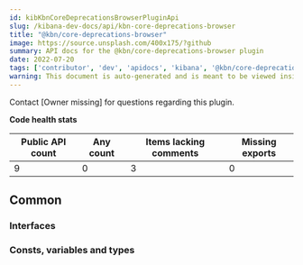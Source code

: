 ```yaml
---
id: kibKbnCoreDeprecationsBrowserPluginApi
slug: /kibana-dev-docs/api/kbn-core-deprecations-browser
title: "@kbn/core-deprecations-browser"
image: https://source.unsplash.com/400x175/?github
summary: API docs for the @kbn/core-deprecations-browser plugin
date: 2022-07-20
tags: ['contributor', 'dev', 'apidocs', 'kibana', '@kbn/core-deprecations-browser']
warning: This document is auto-generated and is meant to be viewed inside our experimental, new docs system. Reach out in #docs-engineering for more info.
---
```




Contact [Owner missing] for questions regarding this plugin.

**Code health stats**

| Public API count  | Any count | Items lacking comments | Missing exports |
|-------------------|-----------|------------------------|-----------------|
| 9 | 0 | 3 | 0 |

## Common

### Interfaces
<DocDefinitionList data={kbnCoreDeprecationsBrowserObj.common.interfaces}/>

### Consts, variables and types
<DocDefinitionList data={kbnCoreDeprecationsBrowserObj.common.misc}/>

